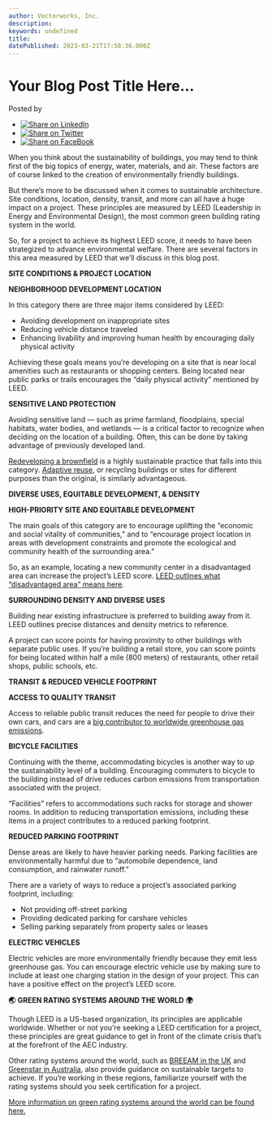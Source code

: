 ```yaml
---
author: Vectorworks, Inc.
description: 
keywords: undefined
title:  
datePublished: 2023-03-21T17:58:36.000Z
---
```

  

# Your Blog Post Title Here...

 Posted by 

* [![Share on LinkedIn](https://2659751.fs1.hubspotusercontent-na1.net/hubfs/2659751/michaelDemo/share-LI.png)](http://www.linkedin.com/shareArticle?mini=true&url=https%3A%2F%2Fblog.vectorworks.net%2F-temporary-slug-46c6ee28-768f-4a7f-b03d-bf4a55a4ed9a)
* [![Share on Twitter](https://2659751.fs1.hubspotusercontent-na1.net/hubfs/2659751/michaelDemo/share-TW.png)](https://www.twitter.com/share?text=Your%20Blog%20Post%20Title%20Here...&url=https%3A%2F%2Fblog.vectorworks.net%2F-temporary-slug-46c6ee28-768f-4a7f-b03d-bf4a55a4ed9a&via=PMGTweets)
* [![Share on FaceBook](https://2659751.fs1.hubspotusercontent-na1.net/hubfs/2659751/michaelDemo/share-FB.png)](https://www.facebook.com/sharer/sharer.php?u=https%3A%2F%2Fblog.vectorworks.net%2F-temporary-slug-46c6ee28-768f-4a7f-b03d-bf4a55a4ed9a)

When you think about the sustainability of buildings, you may tend to think first of the big topics of energy, water, materials, and air. These factors are of course linked to the creation of environmentally friendly buildings.

But there’s more to be discussed when it comes to sustainable architecture. Site conditions, location, density, transit, and more can all have a huge impact on a project. These principles are measured by LEED (Leadership in Energy and Environmental Design), the most common green building rating system in the world.

So, for a project to achieve its highest LEED score, it needs to have been strategized to advance environmental welfare. There are several factors in this area measured by LEED that we’ll discuss in this blog post.

**SITE CONDITIONS & PROJECT LOCATION**

**NEIGHBORHOOD DEVELOPMENT LOCATION**

In this category there are three major items considered by LEED:

* Avoiding development on inappropriate sites
* Reducing vehicle distance traveled
* Enhancing livability and improving human health by encouraging daily physical activity

Achieving these goals means you’re developing on a site that is near local amenities such as restaurants or shopping centers. Being located near public parks or trails encourages the “daily physical activity” mentioned by LEED.

**SENSITIVE LAND PROTECTION**

Avoiding sensitive land — such as prime farmland, floodplains, special habitats, water bodies, and wetlands — is a critical factor to recognize when deciding on the location of a building. Often, this can be done by taking advantage of previously developed land.

[Redeveloping a brownfield](https://www.epa.gov/brownfields/overview-epas-brownfields-program) is a highly sustainable practice that falls into this category. [Adaptive reuse](https://www.masterclass.com/articles/adaptive-reuse-architecture-guide), or recycling buildings or sites for different purposes than the original, is similarly advantageous.

**DIVERSE USES, EQUITABLE DEVELOPMENT, & DENSITY**

**HIGH-PRIORITY SITE AND EQUITABLE DEVELOPMENT**

The main goals of this category are to encourage uplifting the “economic and social vitality of communities,” and to “encourage project location in areas with development constraints and promote the ecological and community health of the surrounding area.”

So, as an example, locating a new community center in a disadvantaged area can increase the project’s LEED score. [LEED outlines what “disadvantaged area” means here](https://www.usgbc.org/sites/default/files/2021-03/LEED%20v4.1%20BDC%20200110%5Ftracked.pdf).

**SURROUNDING DENSITY AND DIVERSE USES**

Building near existing infrastructure is preferred to building away from it. LEED outlines precise distances and density metrics to reference.

A project can score points for having proximity to other buildings with separate public uses. If you’re building a retail store, you can score points for being located within half a mile (800 meters) of restaurants, other retail shops, public schools, etc.

**TRANSIT & REDUCED VEHICLE FOOTPRINT**

**ACCESS TO QUALITY TRANSIT**

Access to reliable public transit reduces the need for people to drive their own cars, and cars are a [big contributor to worldwide greenhouse gas emissions](https://www.epa.gov/greenvehicles/fast-facts-transportation-greenhouse-gas-emissions).

**BICYCLE FACILITIES**

Continuing with the theme, accommodating bicycles is another way to up the sustainability level of a building. Encouraging commuters to bicycle to the building instead of drive reduces carbon emissions from transportation associated with the project.

“Facilities” refers to accommodations such racks for storage and shower rooms. In addition to reducing transportation emissions, including these items in a project contributes to a reduced parking footprint.

**REDUCED PARKING FOOTPRINT**

Dense areas are likely to have heavier parking needs. Parking facilities are environmentally harmful due to “automobile dependence, land consumption, and rainwater runoff.”

There are a variety of ways to reduce a project’s associated parking footprint, including:

* Not providing off-street parking
* Providing dedicated parking for carshare vehicles
* Selling parking separately from property sales or leases

**ELECTRIC VEHICLES**

Electric vehicles are more environmentally friendly because they emit less greenhouse gas. You can encourage electric vehicle use by making sure to include at least one charging station in the design of your project. This can have a positive effect on the project’s LEED score.

**🌏** **GREEN RATING SYSTEMS AROUND THE WORLD** **🌍**

Though LEED is a US-based organization, its principles are applicable worldwide. Whether or not you’re seeking a LEED certification for a project, these principles are great guidance to get in front of the climate crisis that’s at the forefront of the AEC industry.

Other rating systems around the world, such as [BREEAM in the UK](https://www.designingbuildings.co.uk/wiki/An%5Fintroduction%5Fto%5FBREEAM) and [Greenstar in Australia](https://new.gbca.org.au/green-star/exploring-green-star/), also provide guidance on sustainable targets to achieve. If you’re working in these regions, familiarize yourself with the rating systems should you seek certification for a project.

[More information on green rating systems around the world can be found here.](https://www.wbdg.org/resources/green-building-standards-and-certification-systems)
  
  
  